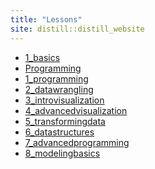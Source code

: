 ```yaml
---
title: "Lessons"
site: distill::distill_website
---
```


- [1_basics](https://dacss.shinyapps.io/1_basics/)
- [Programming](https://nranawat.shinyapps.io/Programming/)
- [1_programming](https://dacss.shinyapps.io/1_programming/)
- [2_datawrangling](https://dacss.shinyapps.io/2_datawrangling/)
- [3_introvisualization](https://dacss.shinyapps.io/3_introvisualization/)
- [4_advancedvisualization](https://dacss.shinyapps.io/4_advancedvisualization/)
- [5_transformingdata](https://dacss.shinyapps.io/5_transformingdata/)
- [6_datastructures](https://dacss.shinyapps.io/6_datastructures/)
- [7_advancedprogramming](https://dacss.shinyapps.io/7_advancedprogramming/)
- [8_modelingbasics](https://dacss.shinyapps.io/8_modelingbasics/)
